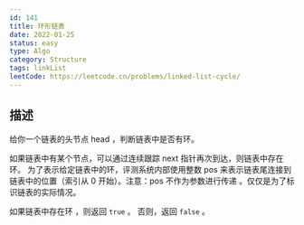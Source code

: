 ```yaml
---
id: 141
title: 环形链表
date: 2022-01-25
status: easy
type: Algo
category: Structure
tags: linkList
leetCode: https://leetcode.cn/problems/linked-list-cycle/
---
```


## 描述

给你一个链表的头节点 head ，判断链表中是否有环。

如果链表中有某个节点，可以通过连续跟踪 next 指针再次到达，则链表中存在环。
为了表示给定链表中的环，评测系统内部使用整数 pos 来表示链表尾连接到链表中的位置（索引从 0 开始）。注意：pos 不作为参数进行传递 。仅仅是为了标识链表的实际情况。

如果链表中存在环 ，则返回 `true` 。 否则，返回 `false` 。

